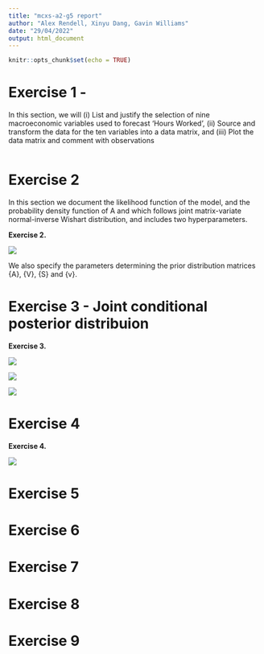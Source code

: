 ```yaml
---
title: "mcxs-a2-g5 report"
author: "Alex Rendell, Xinyu Dang, Gavin Williams"
date: "29/04/2022"
output: html_document
---
```


```r
knitr::opts_chunk$set(echo = TRUE)
```

# Exercise 1 - 

In this section, we will (i) List and justify the selection of nine macroeconomic variables used to forecast 'Hours Worked', (ii) Source and transform the data for the ten variables into a data matrix, and (iii) Plot the data matrix and comment with observations
````r

`````

# Exercise 2
In this section we document the likelihood function of the model, and the probability density function of A and \Sigma which follows joint matrix-variate normal-inverse Wishart distribution, and includes two hyperparameters.

\newpage

**Exercise 2.**

![](Exercise2.png)


We also specify the parameters determining the prior distribution matrices \bar{A}, \bar{V}, \bar{S} and \bar{v}.



# Exercise 3 - Joint conditional posterior distribuion

\newpage

**Exercise 3.**

![](Exercise3-1.png)

![](Exercise3-2.png)

![](Exercise3-3.png)

# Exercise 4

\newpage

**Exercise 4.**

![](Exercise4.png)

# Exercise 5





# Exercise 6




# Exercise 7






# Exercise 8



# Exercise 9 